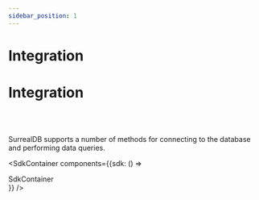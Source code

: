 ```yaml
---
sidebar_position: 1
---
```



# Integration

# Integration

<br /><br />

SurrealDB supports a number of methods for connecting to the database and performing data queries.

<SdkContainer components={{sdk: () => <div>SdkContainer</div>}} />

